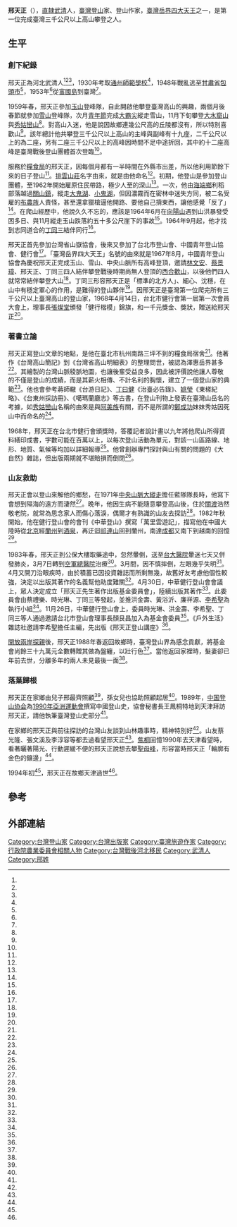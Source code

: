 {{Infobox person
|name = 邢天正
|birth_date = 1910年7月10日
|birth_place = {{QING|直隸省}}[[順天府|順天府]][[武清縣|武清縣]]
|death_date = {{death year and age|1994|1910}}
|death_place = {{PRC}}[[天津市|天津市]]
|nationality = {{QING}}（1910年－1911年）<br>{{ROC}}（1912年－1994年）
| relatives =邢最齊（子）
| website = [https://npda.cpami.gov.tw/tab7/web20_control_5.php 勤讀書樂寫作的登山家─邢天正]
}}
'''邢天正'''（{{bd|1910年|7月10日|1994年||}}），[[直隶省|直隸]][[武清|武清]]人，[[臺灣|臺灣]][[登山|登山]]家、登山作家，[[臺灣岳界四大天王|臺灣岳界四大天王]]之一，是第一位完成臺灣三千公尺以上高山攀登之人。

==生平==

===創下紀錄===

邢天正為河北武清人<ref name="馬騰嶽"/><ref name="呂漢魂"/><ref name="彭歌"/>，1930年考取[[通州師範學校|通州師範學校]]<ref name="馬騰嶽"/>，1948年戰亂逃至[[甘肅省|甘肅省]][[包頭市|包頭市]]<ref name="馬騰嶽"/>，1953年<ref name="張銘隆"/>從[[富國島|富國島]]到臺灣<ref name="呂漢魂"/>。

1959年春，邢天正參加[[玉山|玉山]]登峰隊，自此開啟他攀登臺灣高山的興趣，兩個月後春節就參加[[雪山_(台灣)|雪山]]登峰隊，次月[[革命先烈紀念日|青年節]]完成[[大霸尖山|大霸尖]]縱走雪山，11月下旬攀登[[大水窟山|大水窟山]]與[[秀姑巒山|秀姑巒山]]<ref name="呂漢魂"/>。對高山入迷，他是說因故鄉連幾公尺高的丘陵都沒有，所以特別喜歡山<ref name="1968-04-14"/>。該年總計他共攀登三千公尺以上高山的主峰與副峰有十九座，二千公尺以上的為二座，另有二座三千公尺以上的高峰因時間不足中途折回，其中約十二座高峰是臺灣戰後登山團體首次登臨<ref name="呂漢魂"/>。

服務於[[行政院農業委員會農糧署|糧食局]]的邢天正，因每個月都有一半時間在外縣市出差，所以他利用節餘下來的日子登山<ref name="1966-04-17"/>。[[排雲山莊|排雲山莊]]名字由來，就是由他命名<ref name="游牧笛"/>。初期，他登山是參加登山團體，至1962年開始雇原住民帶路，極少人至的深山<ref name="呂漢魂"/>。一次，他由[[海端鄉|海端鄉]]利稻部落越過[[關山鎮_(台灣)|關山鎮]]，縱走[[大鬼湖|大鬼湖]]、[[小鬼湖|小鬼湖]]，但因濃霧而在密林中迷失方同，被二名受雇的[[布農族|布農族]]人責怪，甚至還拿獵槍逼他開路、要他自己揹東西，讓他感覺「反了」<ref name="1968-04-14"/>。在爬山經歷中，他說久久不忘的，應該是1964年6月在[[向陽山|向陽山]]遇到山洪暴發受困多日、與11月縱走玉山跌落約五十多公尺崖下的事故<ref name="1966-04-17"/>。1964年9月起，他才找到志同道合的[[丁同三|丁同三]]結伴同行<ref name="呂漢魂"/>。

邢天正首先參加台灣省山嶽協會，後來又參加了台北市登山會、中國青年登山協會、健行會<ref name="1968-04-14"/>。「臺灣岳界四大天王」名號的由來就是1967年8月，中國青年登山協會為慶祝邢天正完成玉山、雪山、中央山脈所有高峰登頂，邀請[[林文安|林文安]]、[[蔡景璋|蔡景璋]]、邢天正、丁同三四人結伴攀登戰後時期尚無人登頂的[[西合歡山|西合歡山]]，以後他們四人就常常結伴攀登大山<ref name="呂漢魂"/>。丁同三形容邢天正是「標準的北方人」、細心、沈穩，在山中有穩定軍心的作用，是難得的登山夥伴<ref name="陳佩周"/>。因邢天正是臺灣第一位爬完所有三千公尺以上臺灣高山的登山家，1968年4月14日，台北市健行會第一屆第一次會員大會上，理事長[[張燦堂|張燦堂]]頒發「健行楷模」錦旗，和一千元獎金、獎狀，贈送給邢天正<ref name="1968-04-15"/>。

===著書立論===
邢天正寫登山文章的地點，是他在臺北市杭州南路三坪不到的糧食局宿舍<ref name="馬騰嶽"/>。他著作《台灣高山簡記》到《台灣省高山明細表》的整理問世，被認為澤惠岳界甚多<ref name="1983-05-01"/>。其繪製的台灣山脈稜脈地圖，也讓後輩受益良多，因此被評價說他讓人尊敬的不僅是登山的成績，而是其薪火相傳、不計名利的胸懷，建立了一個登山家的典範<ref name="陳佩周"/>。他也會參考蔣師轍《台游日記》、[[丁曰健|丁曰健]]《治臺必告錄》、[[姚瑩|姚瑩]]《東槎紀略》、《台東州採訪冊》、《噶瑪蘭廳志》等古書，在登山刊物上發表在臺灣山岳名的考據，如[[秀姑巒山|秀姑巒山]]名稱的由來是與[[阿美族|阿美族]]有關，而不是所謂的[[鄭成功|鄭成功]]妹妹秀姑因死山中而命名的<ref name="楊克明1"/>。

1968年，邢天正在台北市健行會頒獎時，答覆記者說計畫以九年將他爬山所得資料繕印成書，字數可能在百萬以上，以每次登山活動為單元，對該一山區路線、地形、地質、氣候等均加以詳細報導<ref name="1968-04-15"/>。他曾創辦專門探討與山有關的問題的《大自然》雜誌，但出版兩期就不堪賠損而倒閉<ref name="陳佩周"/>。

===山友救助===
邢天正會以登山來解他的鄉愁，在1971年[[中央山脈大縱走|中央山脈大縱走]]擔任藍隊隊長時，他寫下會想到隔海的遠方而淒然<ref name="陳佩周"/>。晚年，他因生病不能隨意攀登高山後，住於[[關渡|關渡]]浩然敬老院，就常為思念家人而傷心落淚，偶爾才有熟識的山友去探訪<ref name="1988-06-24"/>。1982年秋開始，他在健行登山會的會刊《中華登山》撰寫「萬里雲遊記」，描寫他在中國大陸時從[[北京|北京]]經[[蘭州|蘭州]]到[[酒泉市|酒泉]]，再迂迴[[祁連山|祁連山]]回到蘭州，南達[[成都|成都]]又南下到越南的回憶<ref name="1982-10-05"/>。

1983年春，邢天正到公保大樓取藥途中，忽然暈倒，送至[[台大醫院|台大醫院]]暈迷七天又併發肺炎，3月7日轉到[[空軍總醫院|空軍總醫院]]治療<ref name="1983-03-09"/>。3月間，因不慎摔倒，左眼幾乎失明<ref name="1988-06-24"/>。4月又開刀治眼疾時，由於積蓄已因投資雜誌而所剩無幾，故舊好友考慮他個性較強，決定以出版其著作的名義幫他助度難關<ref name="楊克明2"/>。4月30日，中華健行登山會會議上，眾人決定成立「邢天正先生著作出版基金委員會」，陸續出版其著作<ref name="1983-05-01"/>。此委員會由蔡禮樂、時光琳、丁同三等發起，並推洪金壽、黃浴沂、廉祥源、[[李希聖|李希聖]]為執行小組<ref name="1983-05-24"/>。11月26日，中華健行登山會上，委員時光琳、洪金壽、李希聖、丁同三等人通過邀請台北市登山會理事長顏艮昌加入為基金會委員<ref name="1983-11-28"/>。《戶外生活》雜誌社邀請李希聖擔任主編，先出版《邢天正登山講座》<ref name="1985-06-24"/>。

[[開放兩岸探親|開放兩岸探親]]後，邢天正1988年春返回故鄉時，臺灣登山界為感念貢獻，將基金會尚餘三十九萬元全數轉贈其做為盤纏，以壯行色<ref name="1988-02-23"/>。當他返回家裡時，髮妻卻已年前去世，分離多年的兩人未見最後一面<ref name="馬騰嶽"/>。

===落葉歸根===
邢天正在家鄉由兒子邢最齊照顧<ref name="1989-05-24"/>，孫女兒也協助照顧起居<ref name="張銘隆"/>。1989年，[[中国登山协会|中国登山协会]]為[[1990年亞洲運動會|1990年亞洲運動會]]撰寫中國登山史，協會秘書長王鳳桐特地到天津拜訪邢天正，請他執筆臺灣登山史部分<ref name="鄭有利"/>。

在家鄉的邢天正與前往探訪的台灣山友談到山林趣事時，精神特別好<ref name="1988-06-24"/>。山友蔡光隆、張文溪及李淳容等都去過看望邢天正<ref name="張銘隆"/>。[[焦桐|焦桐]]回憶1990年去天津看望時，看著曬著陽光、行動遲緩不便的邢天正說想去攀[[聖母峰|聖母峰]]，形容當時邢天正「輪廓有金色的鑲邊」<ref name="焦桐"/>。

1994年初<ref name="馬騰嶽"/>，邢天正在故鄉天津過世<ref name="陳佩周"/>。

==參考==
{{Reflist|2|refs =

<ref name="游牧笛">{{Cite news|url=https://www.chinatimes.com/newspapers/20160101000451-260109?chdtv|title=《飛閱台灣》玉山不需要電線|author=游牧笛|language=zh-tw|newspaper=中國時報|date=2016-01-01|accessdate=2022-03-05|archive-date=2022-03-05|archive-url=https://web.archive.org/web/20220305042136/https://www.chinatimes.com/newspapers/20160101000451-260109?chdtv|dead-url=no}}</ref>

<ref name="焦桐">{{Cite news|url=https://www.chinatimes.com/newspapers/20141222000683-260115?chdtv|title=《三少四壯集》在異鄉想像家鄉味|author=焦桐|language=zh-tw|newspaper=中國時報|date=2014-12-22|accessdate=2022-03-05|archive-date=2022-03-15|archive-url=https://web.archive.org/web/20220315235831/https://www.chinatimes.com/newspapers/20141222000683-260115?chdtv|dead-url=no}}</ref>

<ref name="馬騰嶽">{{Cite news|url=|title=台灣登山界四大天王|author=馬騰嶽|language=zh-tw|newspaper=中國時報|date=1995-08-28|accessdate=}}</ref>

<ref name="陳佩周">{{Cite news|url=|title=台灣山岳傳奇 邢天正 千山我獨行|author=陳佩周|language=zh-tw|newspaper=聯合報|date=1995-08-18|accessdate=}}</ref>

<ref name="1982-10-05">{{Cite news|url=|title=登山老將邢天正 撰寫萬里雲遊記|author=|language=zh-tw|newspaper=民生報|date=1982-10-05|accessdate=}}</ref>

<ref name="1983-03-09">{{Cite news|url=|title=登山界四大金剛之一 邢天正臥病空總|author=|language=zh-tw|newspaper=民生報|date=1983-03-09|accessdate=}}</ref>

<ref name="楊克明1">{{Cite news|url=|title=邢天正引經據典考證奇萊|author=楊克明|language=zh-tw|newspaper=民生報|date=1982-12-16|accessdate=}}</ref>

<ref name="楊克明2">{{Cite news|url=|title=邢老不可能再登山了 視力受損山友決定助度難關|author=楊克明|language=zh-tw|newspaper=民生報|date=1983-04-26|accessdate=}}</ref>

<ref name="1983-05-01">{{Cite news|url=|title=邢天正左眼已確定失明 岳界決成立基金會資助|author=|language=zh-tw|newspaper=民生報|date=1983-05-01|accessdate=}}</ref>

<ref name="張銘隆">{{Cite news|url=|title=刑老 別來無恙 台北岳友赴大陸洽談巨峰遠程事宜 順道拜訪這位登山界老前輩|author=張銘隆|language=zh-tw|newspaper=民生報|date=1991-10-13|accessdate=}}</ref>

<ref name="1983-05-24">{{Cite news|url=|title=邢老著作出版基金 請登山界贊助|author=|language=zh-tw|newspaper=民生報|date=1983-05-24|accessdate=}}</ref>

<ref name="鄭有利">{{Cite news|url=|title=編印台灣登山史 刑老 要出馬了|author=鄭有利|language=zh-tw|newspaper=民生報|date=1989-11-17|accessdate=}}</ref>

<ref name="1983-11-28">{{Cite news|url=|title=刑天正著作出版基金 目前已籌募四十萬元|author=|language=zh-tw|newspaper=民生報|date=1983-11-28|accessdate=}}</ref>

<ref name="1989-05-24">{{Cite news|url=|title=《彼岸捎信息》 邢老返鄉安養良好|author=|language=zh-tw|newspaper=民生報|date=1989-05-24|accessdate=}}</ref>

<ref name="1988-06-24">{{Cite news|url=|title=野外人物篇 返鄉了卻思親苦 邢老重享天倫樂|author=|language=zh-tw|newspaper=民生報|date=1988-06-24|accessdate=}}</ref>

<ref name="1988-02-23">{{Cite news|url=|title=邢老歸鄉 岳界樂捐 轉贈盤纏|author=|language=zh-tw|newspaper=民生報|date=1988-02-23|accessdate=}}</ref>

<ref name="1985-06-24">{{Cite news|url=|title=整理邢天正登山著作 李希聖應邀主編|author=|language=zh-tw|newspaper=民生報|date=1985-06-24|accessdate=}}</ref>

<ref name="1966-04-17">{{Cite news|url=|title=七載登臨遍．眼底已無山 邢天正巔峰的禮讚|author=|language=zh-tw|newspaper=聯合報|date=1966-04-17|accessdate=}}</ref>

<ref name="1968-04-14">{{Cite news|url=|title=名山都爬到 圈內稱邢老 糊里糊塗過鬼湖 像似化錢買罪受|author=|language=zh-tw|newspaper=聯合報|date=1968-04-14|accessdate=}}</ref>

<ref name="1968-04-15">{{Cite news|url=|title=北市健行會 褒獎邢天正 征服高山五嶽歸來 邢氏要編高山遊記|author=|language=zh-tw|newspaper=聯合報|date=1968-04-15|accessdate=}}</ref>

<ref name="呂漢魂">{{Cite news|url=|title=《新聞網外》 台灣登山界的四大天王 |author=呂漢魂|language=zh-tw|newspaper=聯合報|date=1975-05-31 |accessdate=}}</ref>

<ref name="彭歌">{{Cite news|url=|title=三三草 百岳英雄譜|author=彭歌|language=zh-tw|newspaper=聯合報|date=1980-03-22|accessdate=}}</ref>
}}

==外部連結==

{{台灣登山運動}}
{{portal bar|人物|台灣}}
{{Authority control}}

{{DEFAULTSORT:}}

[[Category:台灣登山家|Category:台灣登山家]]
[[Category:台灣出版家|Category:台灣出版家]]
[[Category:臺灣旅遊作家|Category:臺灣旅遊作家]]
[[Category:行政院農業委員會相關人物|Category:行政院農業委員會相關人物]]
[[Category:台灣戰後河北移民|Category:台灣戰後河北移民]]
[[Category:武清人|Category:武清人]]
[[Category:邢姓|Category:邢姓]]